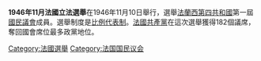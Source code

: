 {{Unreferenced|time=2022-06-16T03:31:47+00:00}}
'''1946年11月法國立法選舉'''在1946年11月10日舉行，選舉[[法蘭西第四共和國|法蘭西第四共和國]]第一屆[[國民議會_(法國)|國民議會]]成員。選舉制度是[[比例代表制|比例代表制]]。[[法國共產黨|法國共產黨]]在這次選舉獲得182個議席，奪回國會席位最多政黨地位。
{{法國選舉}}
[[Category:法國選舉|Category:法國選舉]]
[[Category:法国国民议会|Category:法国国民议会]]